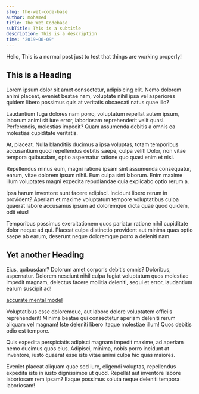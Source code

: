 ```yaml
---
slug: the-wet-code-base
author: mohamed
title: The Wet Codebase
subTitle: This is a subtitle
description: This is a description
time: '2019-08-09'
---
```


Hello, This is a normal post just to test that things are working properly!

## This is a Heading

<FullBleed src="meerkat.jpg" />

Lorem ipsum dolor sit amet consectetur, adipisicing elit. Nemo dolorem animi placeat, eveniet beatae nam, voluptate nihil ipsa vel asperiores quidem libero possimus quis at veritatis obcaecati natus quae illo?

Laudantium fuga dolores nam porro, voluptatum repellat autem ipsum, laborum animi sit iure error, laboriosam reprehenderit velit quasi. Perferendis, molestias impedit? Quam assumenda debitis a omnis ea molestias cupiditate veritatis.

At, placeat. Nulla blanditiis ducimus a ipsa voluptas, totam temporibus accusantium quod repellendus debitis saepe, culpa velit! Dolor, non vitae tempora quibusdam, optio aspernatur ratione quo quasi enim et nisi.

Repellendus minus eum, magni ratione ipsam sint assumenda consequatur, earum, vitae dolorem ipsum nihil. Eum culpa sint laborum. Enim maxime illum voluptates magni expedita repudiandae quia explicabo optio rerum a.

Ipsa harum inventore sunt facere adipisci. Incidunt libero rerum in provident? Aperiam et maxime voluptatum tempore voluptatibus culpa quaerat labore accusamus ipsum ad doloremque dicta quae quod quidem, odit eius!

Temporibus possimus exercitationem quos pariatur ratione nihil cupiditate dolor neque ad qui. Placeat culpa distinctio provident aut minima quas optio saepe ab earum, deserunt neque doloremque porro a deleniti nam.

## Yet another Heading

Eius, quibusdam? Dolorum amet corporis debitis omnis? Doloribus, aspernatur. Dolorem nesciunt nihil culpa fugiat voluptatum quos molestiae impedit magnam, delectus facere mollitia deleniti, sequi et error, laudantium earum suscipit ad!

[accurate mental model](https://overreacted.io/react-as-a-ui-runtime/)

Voluptatibus esse doloremque, aut labore dolore voluptatem officiis reprehenderit! Minima beatae qui consectetur aperiam deleniti rerum aliquam vel magnam! Iste deleniti libero itaque molestiae illum! Quos debitis odio est tempore.

Quis expedita perspiciatis adipisci magnam impedit maxime, ad aperiam nemo ducimus quos eius. Adipisci, minima, nobis porro incidunt at inventore, iusto quaerat esse iste vitae animi culpa hic quas maiores.

Eveniet placeat aliquam quae sed iure, eligendi voluptas, repellendus expedita iste in iusto dignissimos ut quod. Repellat aut inventore labore laboriosam rem ipsam? Eaque possimus soluta neque deleniti tempora laboriosam!
